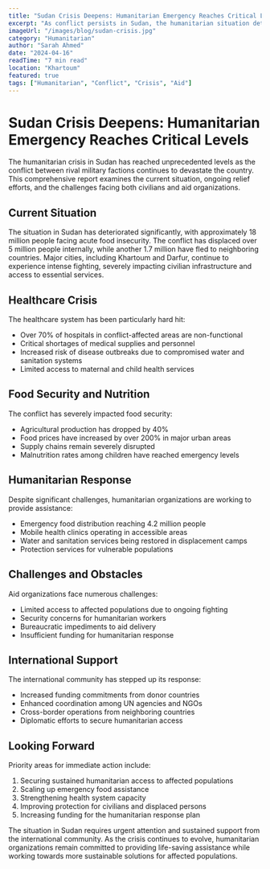 ```yaml
---
title: "Sudan Crisis Deepens: Humanitarian Emergency Reaches Critical Levels"
excerpt: "As conflict persists in Sudan, the humanitarian situation deteriorates with millions facing displacement, food insecurity, and limited access to essential services."
imageUrl: "/images/blog/sudan-crisis.jpg"
category: "Humanitarian"
author: "Sarah Ahmed"
date: "2024-04-16"
readTime: "7 min read"
location: "Khartoum"
featured: true
tags: ["Humanitarian", "Conflict", "Crisis", "Aid"]
---
```


# Sudan Crisis Deepens: Humanitarian Emergency Reaches Critical Levels

The humanitarian crisis in Sudan has reached unprecedented levels as the conflict between rival military factions continues to devastate the country. This comprehensive report examines the current situation, ongoing relief efforts, and the challenges facing both civilians and aid organizations.

## Current Situation

The situation in Sudan has deteriorated significantly, with approximately 18 million people facing acute food insecurity. The conflict has displaced over 5 million people internally, while another 1.7 million have fled to neighboring countries. Major cities, including Khartoum and Darfur, continue to experience intense fighting, severely impacting civilian infrastructure and access to essential services.

## Healthcare Crisis

The healthcare system has been particularly hard hit:
- Over 70% of hospitals in conflict-affected areas are non-functional
- Critical shortages of medical supplies and personnel
- Increased risk of disease outbreaks due to compromised water and sanitation systems
- Limited access to maternal and child health services

## Food Security and Nutrition

The conflict has severely impacted food security:
- Agricultural production has dropped by 40%
- Food prices have increased by over 200% in major urban areas
- Supply chains remain severely disrupted
- Malnutrition rates among children have reached emergency levels

## Humanitarian Response

Despite significant challenges, humanitarian organizations are working to provide assistance:
- Emergency food distribution reaching 4.2 million people
- Mobile health clinics operating in accessible areas
- Water and sanitation services being restored in displacement camps
- Protection services for vulnerable populations

## Challenges and Obstacles

Aid organizations face numerous challenges:
- Limited access to affected populations due to ongoing fighting
- Security concerns for humanitarian workers
- Bureaucratic impediments to aid delivery
- Insufficient funding for humanitarian response

## International Support

The international community has stepped up its response:
- Increased funding commitments from donor countries
- Enhanced coordination among UN agencies and NGOs
- Cross-border operations from neighboring countries
- Diplomatic efforts to secure humanitarian access

## Looking Forward

Priority areas for immediate action include:
1. Securing sustained humanitarian access to affected populations
2. Scaling up emergency food assistance
3. Strengthening health system capacity
4. Improving protection for civilians and displaced persons
5. Increasing funding for the humanitarian response plan

The situation in Sudan requires urgent attention and sustained support from the international community. As the crisis continues to evolve, humanitarian organizations remain committed to providing life-saving assistance while working towards more sustainable solutions for affected populations. 